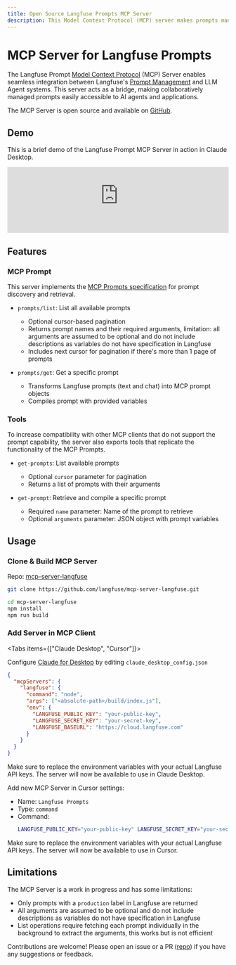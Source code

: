 ```yaml
---
title: Open Source Langfuse Prompts MCP Server
description: This Model Context Protocol (MCP) server makes prompts managed collaboratively in Langfuse accessible to LLM Agent systems.
---
```


# MCP Server for Langfuse Prompts

The Langfuse Prompt [Model Context Protocol](https://github.com/modelcontextprotocol) (MCP) Server enables seamless integration between Langfuse's [Prompt Management](/docs/prompts/get-started) and LLM Agent systems. This server acts as a bridge, making collaboratively managed prompts easily accessible to AI agents and applications.

The MCP Server is open source and available on [GitHub](https://github.com/langfuse/mcp-server-langfuse).

## Demo

This is a brief demo of the Langfuse Prompt MCP Server in action in Claude Desktop.

<iframe
  width="100%"
  className="aspect-[16/9] rounded-lg border mt-4 w-full"
  src="https://www.youtube-nocookie.com/embed/vkRq5lFAJsY"
  title="Demo of the Langfuse Prompt MCP Server in action in Claude Desktop"
  frameBorder="0"
  allow="accelerometer; autoplay; clipboard-write; encrypted-media; gyroscope; picture-in-picture; web-share"
  referrerPolicy="strict-origin-when-cross-origin"
  allowFullScreen
></iframe>

## Features

### MCP Prompt

This server implements the [MCP Prompts specification](https://modelcontextprotocol.io/docs/concepts/prompts) for prompt discovery and retrieval.

- `prompts/list`: List all available prompts

  - Optional cursor-based pagination
  - Returns prompt names and their required arguments, limitation: all arguments are assumed to be optional and do not include descriptions as variables do not have specification in Langfuse
  - Includes next cursor for pagination if there's more than 1 page of prompts

- `prompts/get`: Get a specific prompt

  - Transforms Langfuse prompts (text and chat) into MCP prompt objects
  - Compiles prompt with provided variables

### Tools

To increase compatibility with other MCP clients that do not support the prompt capability, the server also exports tools that replicate the functionality of the MCP Prompts.

- `get-prompts`: List available prompts

  - Optional `cursor` parameter for pagination
  - Returns a list of prompts with their arguments

- `get-prompt`: Retrieve and compile a specific prompt
  - Required `name` parameter: Name of the prompt to retrieve
  - Optional `arguments` parameter: JSON object with prompt variables

## Usage

<Steps>

### Clone & Build MCP Server

Repo: [mcp-server-langfuse](https://github.com/langfuse/mcp-server-langfuse)

```bash
git clone https://github.com/langfuse/mcp-server-langfuse.git

cd mcp-server-langfuse
npm install
npm run build
```

### Add Server in MCP Client

<Tabs items={["Claude Desktop", "Cursor"]}>

<Tab>

Configure [Claude for Desktop](https://claude.ai/download) by editing `claude_desktop_config.json`

```json
{
  "mcpServers": {
    "langfuse": {
      "command": "node",
      "args": ["<absolute-path>/build/index.js"],
      "env": {
        "LANGFUSE_PUBLIC_KEY": "your-public-key",
        "LANGFUSE_SECRET_KEY": "your-secret-key",
        "LANGFUSE_BASEURL": "https://cloud.langfuse.com"
      }
    }
  }
}
```

Make sure to replace the environment variables with your actual Langfuse API keys. The server will now be available to use in Claude Desktop.

</Tab>

<Tab>

Add new MCP Server in Cursor settings:

- Name: `Langfuse Prompts`
- Type: `command`
- Command:
  ```bash
  LANGFUSE_PUBLIC_KEY="your-public-key" LANGFUSE_SECRET_KEY="your-secret-key" LANGFUSE_BASEURL="https://cloud.langfuse.com" node absolute-path/build/index.js
  ```

Make sure to replace the environment variables with your actual Langfuse API keys. The server will now be available to use in Cursor.

</Tab>

</Tabs>

</Steps>

## Limitations

The MCP Server is a work in progress and has some limitations:

- Only prompts with a `production` label in Langfuse are returned
- All arguments are assumed to be optional and do not include descriptions as variables do not have specification in Langfuse
- List operations require fetching each prompt individually in the background to extract the arguments, this works but is not efficient

Contributions are welcome! Please open an issue or a PR ([repo](https://github.com/langfuse/mcp-server-langfuse)) if you have any suggestions or feedback.
